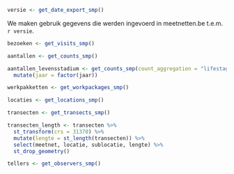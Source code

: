 


```r
versie <- get_date_export_smp()
```

We maken gebruik gegevens die werden ingevoerd in meetnetten.be t.e.m. `r versie`.

```r
bezoeken <- get_visits_smp()

aantallen <- get_counts_smp()

aantallen_levensstadium <- get_counts_smp(count_aggregation = "lifestage") %>%
  mutate(jaar = factor(jaar))

werkpakketten <- get_workpackages_smp()

locaties <- get_locations_smp()

transecten <- get_transects_smp()

transecten_length <- transecten %>%
  st_transform(crs = 31370) %>%
  mutate(lengte = st_length(transecten)) %>%
  select(meetnet, locatie, sublocatie, lengte) %>%
  st_drop_geometry()

tellers <- get_observers_smp()

```



